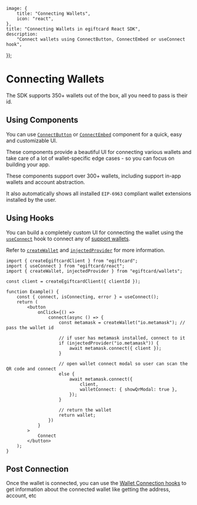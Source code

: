 
	image: {
		title: "Connecting Wallets",
		icon: "react",
	},
	title: "Connecting Wallets in egiftcard React SDK",
	description:
		"Connect wallets using ConnectButton, ConnectEmbed or useConnect hook",
});

# Connecting Wallets

The SDK supports 350+ wallets out of the box, all you need to pass is their id.

<Stack>

<ArticleIconCard
	title="Supported Wallets"
	icon={ComponentIcon}
	href="/typescript/v5/supported-wallets"
	description="See all 350+ wallets supported by the Connect SDK"
/>

</Stack>

## Using Components

You can use [`ConnectButton`](/typescript/v5/react/components/ConnectButton) or [`ConnectEmbed`](/typescript/v5/react/components/ConnectButton) component for a quick, easy and customizable UI.

These components provide a beautiful UI for connecting various wallets and take care of a lot of wallet-specific edge cases - so you can focus on building your app.

These components support over 300+ wallets, including support in-app wallets and account abstraction.

It also automatically shows all installed `EIP-6963` compliant wallet extensions installed by the user.

<DocImage src={ConnectWalletHeroImage} />

## Using Hooks

You can build a completely custom UI for connecting the wallet using the [`useConnect`](/references/typescript/v5/useConnect) hook to connect any of [support wallets](/typescript/v5/wallets).

Refer to [`createWallet`](/references/typescript/v5/createWallet) and [`injectedProvider`](/references/typescript/v5/injectedProvider) for more information.

```tsx
import { createEgiftcardClient } from "egiftcard";
import { useConnect } from "egiftcard/react";
import { createWallet, injectedProvider } from "egiftcard/wallets";

const client = createEgiftcardClient({ clientId });

function Example() {
	const { connect, isConnecting, error } = useConnect();
	return (
		<button
			onClick={() =>
				connect(async () => {
					const metamask = createWallet("io.metamask"); // pass the wallet id

					// if user has metamask installed, connect to it
					if (injectedProvider("io.metamask")) {
						await metamask.connect({ client });
					}

					// open wallet connect modal so user can scan the QR code and connect
					else {
						await metamask.connect({
							client,
							walletConnect: { showQrModal: true },
						});
					}

					// return the wallet
					return wallet;
				})
			}
		>
			Connect
		</button>
	);
}
```

## Post Connection

Once the wallet is connected, you can use the [Wallet Connection hooks](/references/typescript/v5/hooks#wallet-connection) to get information about the connected wallet like getting the address, account, etc
